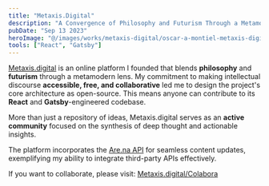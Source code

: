```yaml
---
title: "Metaxis.Digital"
description: "A Convergence of Philosophy and Futurism Through a Metamodern Lens."
pubDate: "Sep 13 2023"
heroImage: "@/images/works/metaxis-digital/oscar-a-montiel-metaxis-digital.jpg"
tools: ["React", "Gatsby"]
---
```


[Metaxis.digital](https://metaxis.digital/) is an online platform I founded that blends **philosophy** and **futurism** through a metamodern lens. My commitment to making intellectual discourse **accessible, free, and collaborative** led me to design the project's core architecture as open-source. This means anyone can contribute to its **React** and **Gatsby**-engineered codebase.

More than just a repository of ideas, Metaxis.digital serves as an **active community** focused on the synthesis of deep thought and actionable insights.

The platform incorporates the [Are.na API](https://www.are.na/degrees-degrees-bullet-period/metaxis-digital) for seamless content updates, exemplifying my ability to integrate third-party APIs effectively.

If you want to collaborate, please visit: [Metaxis.digital/Colabora](https://metaxis.digital/Colabora)
